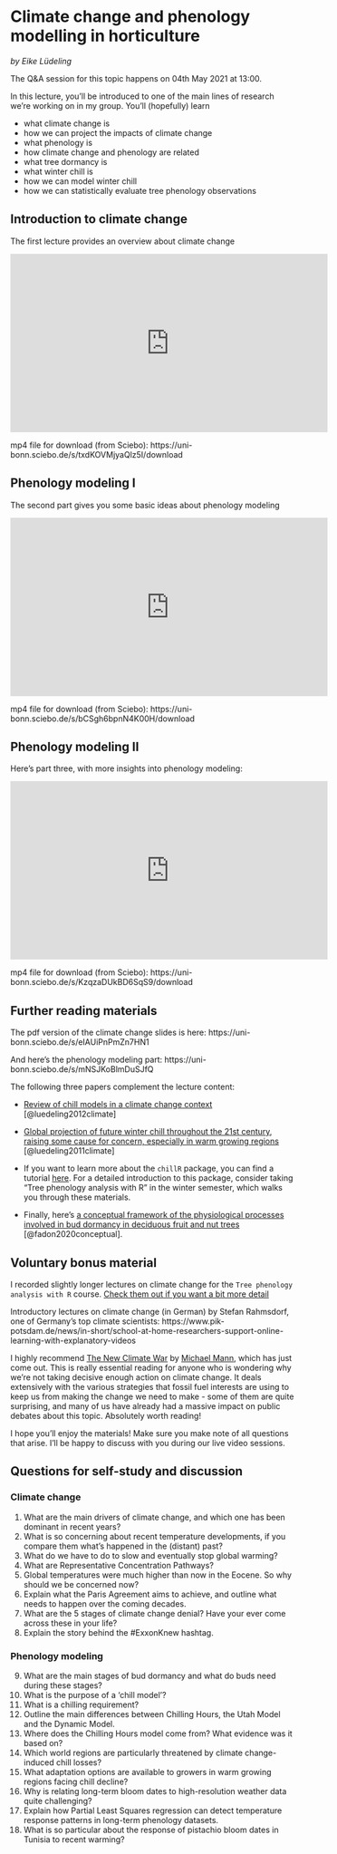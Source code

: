 # Climate change and phenology modelling in horticulture
*by Eike Lüdeling*

The Q&A session for this topic happens on 04th May 2021 at 13:00.

In this lecture, you'll be introduced to one of the main lines of research we're working on in my group.
You'll (hopefully) learn

- what climate change is
- how we can project the impacts of climate change
- what phenology is
- how climate change and phenology are related
- what tree dormancy is
- what winter chill is
- how we can model winter chill
- how we can statistically evaluate tree phenology observations


## Introduction to climate change

The first lecture provides an overview about climate change

<iframe width="560" height="315" src="https://www.youtube.com/embed/VfNkMAvW6ME" frameborder="0" allowfullscreen></iframe>

mp4 file for download (from Sciebo): https://uni-bonn.sciebo.de/s/txdKOVMjyaQlz5I/download

## Phenology modeling I

The second part gives you some basic ideas about phenology modeling

<iframe width="560" height="315" src="https://www.youtube.com/embed/IO6om75_Y2A" frameborder="0" allowfullscreen></iframe>

mp4 file for download (from Sciebo): https://uni-bonn.sciebo.de/s/bCSgh6bpnN4K00H/download


## Phenology modeling II

Here's part three, with more insights into phenology modeling:

<iframe width="560" height="315" src="https://www.youtube.com/embed/u8jjnciUa1o" frameborder="0" allowfullscreen></iframe>

mp4 file for download (from Sciebo): https://uni-bonn.sciebo.de/s/KzqzaDUkBD6SqS9/download


## Further reading materials

The pdf version of the climate change slides is here: https://uni-bonn.sciebo.de/s/eIAUiPnPmZn7HN1

And here's the phenology modeling part: https://uni-bonn.sciebo.de/s/mNSJKoBlmDuSJfQ

The following three papers complement the lecture content:

- [Review of chill models in a climate change context](https://www.sciencedirect.com/science/article/pii/S0304423812003305) [@luedeling2012climate]

-  [Global projection of future winter chill throughout the 21st century, raising some cause for concern, especially in warm growing regions](https://journals.plos.org/plosone/article?id=10.1371/journal.pone.0020155) [@luedeling2011climate]

- If you want to learn more about the `chillR` package, you can find a tutorial [here](http://inresgb-lehre.iaas.uni-bonn.de/chillR_book/introduction.html). For a detailed introduction to this package, consider taking "Tree phenology analysis with R" in the winter semester, which walks you through these materials.

- Finally, here's [a conceptual framework of the physiological processes involved in bud dormancy in deciduous fruit and nut trees](https://www.mdpi.com/2073-4395/10/2/241/pdf) [@fadon2020conceptual].

## Voluntary bonus material

I recorded slightly longer lectures on climate change for the `Tree phenology analysis with R` course. [Check them out if you want a bit more detail](http://inresgb-lehre.iaas.uni-bonn.de/chillR_book/climate-change-and-impact-projection.html)

Introductory lectures on climate change (in German) by Stefan Rahmsdorf, one of Germany’s top climate scientists: https://www.pik-potsdam.de/news/in-short/school-at-home-researchers-support-online-learning-with-explanatory-videos

I highly recommend [The New Climate War](https://en.wikipedia.org/wiki/The_New_Climate_War) by [Michael Mann](https://en.wikipedia.org/wiki/Michael_E._Mann), which has just come out. This is really essential reading for anyone who is wondering why we're not taking decisive enough action on climate change. It deals extensively with the various strategies that fossil fuel interests are using to keep us from making the change we need to make - some of them are quite surprising, and many of us have already had a massive impact on public debates about this topic. Absolutely worth reading!


I hope you’ll enjoy the materials! Make sure you make note of all questions that arise. I’ll be happy to discuss with you during our live video sessions.

## Questions for self-study and discussion

### Climate change

1. What are the main drivers of climate change, and which one has been dominant in recent years?
2. What is so concerning about recent temperature developments, if you compare them what's happened in the (distant) past?
3. What do we have to do to slow and eventually stop global warming?
4. What are Representative Concentration Pathways?
5. Global temperatures were much higher than now in the Eocene. So why should we be concerned now?
6. Explain what the Paris Agreement aims to achieve, and outline what needs to happen over the coming decades.
7. What are the 5 stages of climate change denial? Have your ever come across these in your life?
8. Explain the story behind the #ExxonKnew hashtag.

### Phenology modeling

9. What are the main stages of bud dormancy and what do buds need during these stages?
10. What is the purpose of a 'chill model'?
11. What is a chilling requirement?
12. Outline the main differences between Chilling Hours, the Utah Model and the Dynamic Model.
13. Where does the Chilling Hours model come from? What evidence was it based on?
14. Which world regions are particularly threatened by climate change-induced chill losses?
15. What adaptation options are available to growers in warm growing regions facing chill decline?
16. Why is relating long-term bloom dates to high-resolution weather data quite challenging?
17. Explain how Partial Least Squares regression can detect temperature response patterns in long-term phenology datasets.
18. What is so particular about the response of pistachio bloom dates in Tunisia to recent warming?


